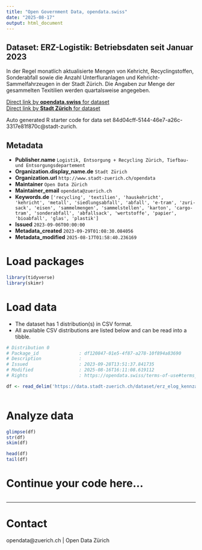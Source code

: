 ```yaml
---
title: "Open Government Data, opendata.swiss"
date: "2025-08-17"
output: html_document
---
```


## Dataset: ERZ-Logistik: Betriebsdaten seit Januar 2023

In der Regel monatlich aktualisierte Mengen von Kehricht, Recyclingstoffen, Sonderabfall sowie die Anzahl Unterfluranlagen und Kehricht-Sammelfahrzeugen in der Stadt Zürich. Die Angaben zur Menge der gesammelten Texitilien werden quartalsweise angegeben.


[Direct link by **opendata.swiss** for dataset](https://opendata.swiss/de/dataset/erz-logistik-betriebsdaten-seit-januar-2023)<br>
[Direct link by **Stadt Zürich** for dataset](https://data.stadt-zuerich.ch/dataset/erz_elog_kennzahlen)

Auto generated R starter code for data set 84d04cff-5144-46e7-a26c-3317e81f870c@stadt-zurich.

## Metadata

- **Publisher.name** `Logistik, Entsorgung + Recycling Zürich, Tiefbau- und Entsorgungsdepartement`
- **Organization.display_name.de** `Stadt Zürich`
- **Organization.url** `http://www.stadt-zuerich.ch/opendata`
- **Maintainer** `Open Data Zürich`
- **Maintainer_email** `opendata@zuerich.ch`
- **Keywords.de** `['recycling', 'textilien', 'hauskehricht', 'kehricht', 'metall', 'siedlungsabfall', 'abfall', 'e-tram', 'zuri-sack', 'eisen', 'sammelmengen', 'sammelstellen', 'karton', 'cargo-tram', 'sonderabfall', 'abfallsack', 'wertstoffe', 'papier', 'bioabfall', 'glas', 'plastik']`
- **Issued** `2023-09-06T00:00:00`
- **Metadata_created** `2023-09-29T01:08:30.084056`
- **Metadata_modified** `2025-08-17T01:58:40.236169`


# Load packages

```r

library(tidyverse)
library(skimr)

```

# Load data

-   The dataset has 1 distribution(s) in CSV format.
-   All available CSV distributions are listed below and can be read into a tibble.

```r

# Distribution 0
# Package_id               : df120847-01e5-4f87-a278-10f894a83690
# Description              : 
# Issued                   : 2023-09-28T13:51:37.841735
# Modified                 : 2025-08-16T16:11:08.619112
# Rights                   : https://opendata.swiss/terms-of-use#terms_open

df <- read_delim('https://data.stadt-zuerich.ch/dataset/erz_elog_kennzahlen/download/elog_kennzahlen.csv')



```

# Analyze data

```r

glimpse(df)
str(df)
skim(df)

head(df)
tail(df)

```

# Continue your code here...

```r

```

------------------------------------------------------------------------

# Contact

opendata@zuerich.ch | Open Data Zürich
